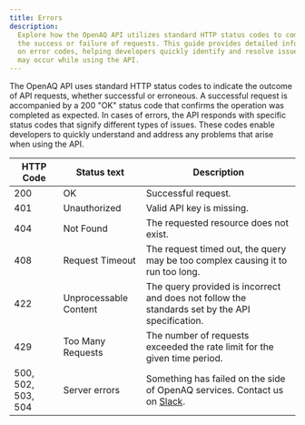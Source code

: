```yaml
---
title: Errors
description:
  Explore how the OpenAQ API utilizes standard HTTP status codes to communicate
  the success or failure of requests. This guide provides detailed information
  on error codes, helping developers quickly identify and resolve issues that
  may occur while using the API.
---
```




The OpenAQ API uses standard HTTP status codes to indicate the outcome of API
requests, whether successful or erroneous. A successful request is accompanied
by a 200 "OK" status code that confirms the operation was completed as expected.
In cases of errors, the API responds with specific status codes that signify
different types of issues. These codes enable developers to quickly understand
and address any problems that arise when using the API.

<table>
    <thead>
        <th>HTTP Code</th>
        <th>Status text</th>
        <th>Description</th>
    </thead>
    <tbody>
        <tr><td>200</td><td>OK</td><td>Successful request.</td></tr>
        <tr><td>401</td><td>Unauthorized</td><td>Valid API key is missing.</td></tr>
        <tr><td>404</td><td>Not Found</td><td>The requested resource does not exist.</td></tr>
        <tr><td>408</td><td>Request Timeout</td><td>The request timed out, the query may be too complex causing it to run too long.</td></tr>
        <tr><td>422</td><td>Unprocessable Content</td><td>The query provided is
        incorrect and does not follow the standards set by the API specification.</td></tr>
        <tr><td>429</td><td>Too Many Requests</td><td>The number of requests
        exceeded the rate limit for the given time period.</td></tr>
        <tr><td>500, 502, 503, 504</td><td>Server errors</td><td>Something has
        failed on the side of OpenAQ services. Contact us on <a href="https://join.slack.com/t/openaq/shared_invite/zt-yzqlgsva-v6McumTjy2BZnegIK9XCVw" target="_blank" rel="noopener noreferrer" style="display: inline-flex;">Slack <Icon name="external"/></a>.</td></tr>
    </tbody>
</table>

<FeedbackForm />